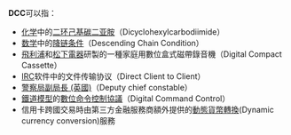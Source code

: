 '''DCC'''可以指：
* [[化学|化学]]中的[[二环己基碳二亚胺|二环己基碳二亚胺]]（Dicyclohexylcarbodiimide）
* [[数学|数学]]中的[[升链条件|降链条件]]（Descending Chain Condition）
* [[飛利浦|飛利浦]]和[[松下電器|松下電器]]研製的一種家庭用數位盒式磁帶錄音機（Digital Compact Cassette）
* [[IRC|IRC]]软件中的文件传输协议（Direct Client to Client）
* [[警察局副局長_(英國)|警察局副局長 (英國)]]（Deputy chief constable）
* [[鐵道模型|鐵道模型]]的[[數位命令控制協議|數位命令控制協議]]（Digital Command Control）
* 信用卡跨國交易時由第三方金融服務商額外提供的[[動態貨幣轉換|動態貨幣轉換]](Dynamic currency conversion)服務

{{disambig|Cat=三字拉丁字母缩写消歧义}}
